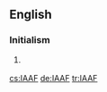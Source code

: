 ==English==

===Initialism===
{{en-initialism}}

# {{context|sports|lang=en}} {{initialism of|w:International Association of Athletics Federations|International Association of Athletics Federations|lang=en}}

[[cs:IAAF]]
[[de:IAAF]]
[[tr:IAAF]]